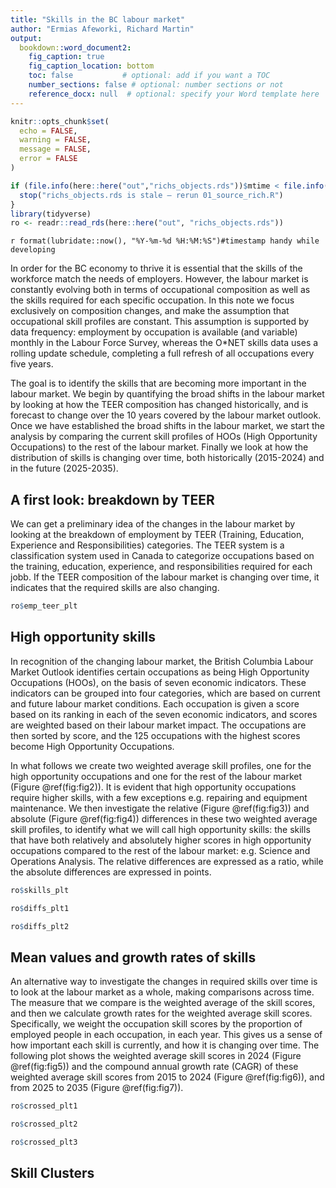```yaml
---
title: "Skills in the BC labour market"
author: "Ermias Afeworki, Richard Martin"
output:
  bookdown::word_document2:
    fig_caption: true
    fig_caption_location: bottom
    toc: false           # optional: add if you want a TOC
    number_sections: false # optional: number sections or not
    reference_docx: null  # optional: specify your Word template here
---
```


```r
knitr::opts_chunk$set(
  echo = FALSE,
  warning = FALSE,
  message = FALSE,
  error = FALSE
)

if (file.info(here::here("out","richs_objects.rds"))$mtime < file.info("01_source_rich.R")$mtime) {
  stop("richs_objects.rds is stale — rerun 01_source_rich.R")
}
library(tidyverse)
ro <- readr::read_rds(here::here("out", "richs_objects.rds"))
```

`r format(lubridate::now(), "%Y-%m-%d %H:%M:%S")#timestamp handy while developing`

In order for the BC economy to thrive it is essential that the skills of the workforce match the needs of employers. However, the labour market is constantly evolving both in terms of occupational composition as well as the skills required for each specific occupation. In this note we focus exclusively on composition changes, and make the assumption that occupational skill profiles are constant. This assumption is supported by data frequency: employment by occupation is available (and variable) monthly in the Labour Force Survey, whereas the O\*NET skills data uses a rolling update schedule, completing a full refresh of all occupations every five years.

The goal is to identify the skills that are becoming more important in the labour market. We begin by quantifying the broad shifts in the labour market by looking at how the TEER composition has changed historically, and is forecast to change over the 10 years covered by the labour market outlook. Once we have established the broad shifts in the labour market, we start the analysis by comparing the current skill profiles of HOOs (High Opportunity Occupations) to the rest of the labour market. Finally we look at how the distribution of skills is changing over time, both historically (2015-2024) and in the future (2025-2035).

## A first look: breakdown by TEER

We can get a preliminary idea of the changes in the labour market by looking at the breakdown of employment by TEER (Training, Education, Experience and Responsibilities) categories. The TEER system is a classification system used in Canada to categorize occupations based on the training, education, experience, and responsibilities required for each jobb. If the TEER composition of the labour market is changing over time, it indicates that the required skills are also changing.

```r
ro$emp_teer_plt 
```

## High opportunity skills

In recognition of the changing labour market, the British Columbia Labour Market Outlook identifies certain occupations as being High Opportunity Occupations (HOOs), on the basis of seven economic indicators. These indicators can be grouped into four categories, which are based on current and future labour market conditions. Each occupation is given a score based on its ranking in each of the seven economic indicators, and scores are weighted based on their labour market impact. The occupations are then sorted by score, and the 125 occupations with the highest scores become High Opportunity Occupations.

In what follows we create two weighted average skill profiles, one for the high opportunity occupations and one for the rest of the labour market (Figure \@ref(fig:fig2)). It is evident that high opportunity occupations require higher skills, with a few exceptions e.g. repairing and equipment maintenance. We then investigate the relative (Figure \@ref(fig:fig3)) and absolute (Figure \@ref(fig:fig4)) differences in these two weighted average skill profiles, to identify what we will call high opportunity skills: the skills that have both relatively and absolutely higher scores in high opportunity occupations compared to the rest of the labour market: e.g. Science and Operations Analysis. The relative differences are expressed as a ratio, while the absolute differences are expressed in points.

```r
ro$skills_plt
```

```r
ro$diffs_plt1
```

```r
ro$diffs_plt2
```

## Mean values and growth rates of skills

An alternative way to investigate the changes in required skills over time is to look at the labour market as a whole, making comparisons across time. The measure that we compare is the weighted average of the skill scores, and then we calculate growth rates for the weighted average skill scores. Specifically, we weight the occupation skill scores by the proportion of employed people in each occupation, in each year. This gives us a sense of how important each skill is currently, and how it is changing over time. The following plot shows the weighted average skill scores in 2024 (Figure \@ref(fig:fig5)) and the compound annual growth rate (CAGR) of these weighted average skill scores from 2015 to 2024 (Figure \@ref(fig:fig6)), and from 2025 to 2035 (Figure \@ref(fig:fig7)).

```r
ro$crossed_plt1
```

```r
ro$crossed_plt2
```

```r
ro$crossed_plt3 
```

## Skill Clusters
